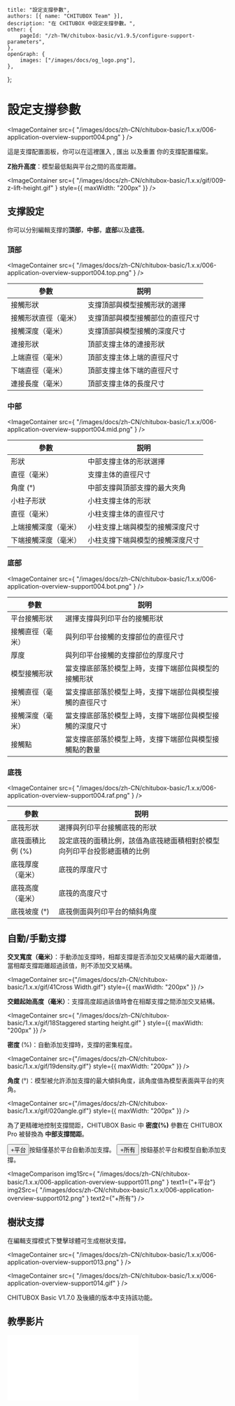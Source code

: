 
	title: "設定支撐參數",
	authors: [{ name: "CHITUBOX Team" }],
	description: "在 CHITUBOX 中設定支撐參數。",
	other: {
		pageId: "/zh-TW/chitubox-basic/v1.9.5/configure-support-parameters",
	},
	openGraph: {
		images: ["/images/docs/og_logo.png"],
	},
};

# 設定支撐參數

<ImageContainer
	src={
		"/images/docs/zh-CN/chitubox-basic/1.x.x/006-application-overview-support004.png"
	}
/>

<span className="flex flex-wrap justify-start items-center gap-x-1">
	這是支撐配置面板，你可以在這裡匯入
	<ImageContainer
		src={
			"/images/docs/zh-CN/chitubox-basic/1.x.x/006-application-overview-support008.png"
		}
	/>
	, 匯出
	<ImageContainer
		src={
			"/images/docs/zh-CN/chitubox-basic/1.x.x/006-application-overview-support009.png"
		}
	/>
	以及重置
	<ImageContainer
		src={
			"/images/docs/zh-CN/chitubox-basic/1.x.x/006-application-overview-support007.png"
		}
	/>
	你的支撐配置檔案。
</span>

<b>Z抬升高度</b>：模型最低點與平台之間的高度距離。

<ImageContainer
	src={
		"/images/docs/zh-CN/chitubox-basic/1.x.x/gif/009-z-lift-height.gif"
	}
	style={{ maxWidth: "200px" }}
/>

## 支撑設定

你可以分别編輯支撑的<b>頂部</b>，<b>中部</b>，<b>底部</b>以及<b>底筏</b>。

### 頂部

<ImageContainer
	src={
		"/images/docs/zh-CN/chitubox-basic/1.x.x/006-application-overview-support004.top.png"
	}
/>

| 參數                 | 説明                             |
| -------------------- | -------------------------------- |
| 接觸形狀             | 支撐頂部與模型接觸形狀的選擇     |
| 接觸形狀直徑（毫米） | 支撐頂部與模型接觸部位的直徑尺寸 |
| 接觸深度（毫米）     | 支撐頂部與模型接觸的深度尺寸     |
| 連接形狀             | 頂部支撐主体的連接形狀           |
| 上端直徑（毫米）     | 頂部支撐主体上端的直徑尺寸       |
| 下端直徑（毫米）     | 頂部支撐主体下端的直徑尺寸       |
| 連接長度（毫米）     | 頂部支撐主体的長度尺寸           |

### 中部

<ImageContainer
	src={
		"/images/docs/zh-CN/chitubox-basic/1.x.x/006-application-overview-support004.mid.png"
	}
/>

| 參數                 | 説明                             |
| -------------------- | -------------------------------- |
| 形狀                 | 中部支撐主体的形狀選擇           |
| 直徑（毫米）         | 支撐主体的直徑尺寸               |
| 角度 (°)             | 中部支撐與頂部支撐的最大夾角     |
| 小柱子形狀           | 小柱支撐主体的形狀               |
| 直徑（毫米）         | 小柱支撐主体的直徑尺寸           |
| 上端接觸深度（毫米） | 小柱支撐上端與模型的接觸深度尺寸 |
| 下端接觸深度（毫米） | 小柱支撐下端與模型的接觸深度尺寸 |

### 底部

<ImageContainer
	src={
		"/images/docs/zh-CN/chitubox-basic/1.x.x/006-application-overview-support004.bot.png"
	}
/>

| 參數             | 説明                                                     |
| ---------------- | -------------------------------------------------------- |
| 平台接觸形狀     | 選擇支撐與列印平台的接觸形狀                             |
| 接觸直徑（毫米） | 與列印平台接觸的支撐部位的直徑尺寸                       |
| 厚度             | 與列印平台接觸的支撐部位的厚度尺寸                       |
| 模型接觸形狀     | 當支撐底部落於模型上時，支撐下端部位與模型的接觸形狀     |
| 接觸直徑（毫米） | 當支撐底部落於模型上時，支撐下端部位與模型接觸的直徑尺寸 |
| 接觸深度（毫米） | 當支撐底部落於模型上時，支撐下端部位與模型接觸的深度尺寸 |
| 接觸點           | 當支撐底部落於模型上時，支撐下端部位與模型接觸點的數量   |

### 底筏

<ImageContainer
	src={
		"/images/docs/zh-CN/chitubox-basic/1.x.x/006-application-overview-support004.raf.png"
	}
/>

| 參數             | 説明                                                                     |
| ---------------- | ------------------------------------------------------------------------ |
| 底筏形狀         | 選擇與列印平台接觸底筏的形狀                                             |
| 底筏面積比例 (%) | 設定底筏的面積比例，該值為底筏總面積相對於模型向列印平台投影總面積的比例 |
| 底筏厚度（毫米） | 底筏的厚度尺寸                                                           |
| 底筏高度（毫米） | 底筏的高度尺寸                                                           |
| 底筏坡度 (°)     | 底筏側面與列印平台的傾斜角度                                             |

## 自動/手動支撐

**交叉寬度（毫米）**：手動添加支撐時，相鄰支撐是否添加交叉結構的最大距離值，當相鄰支撐距離超過該值，則不添加交叉結構。

<ImageContainer
	src={"/images/docs/zh-CN/chitubox-basic/1.x.x/gif/41Cross Width.gif"}
	style={{ maxWidth: "200px" }}
/>

**交錯起始高度（毫米）**：支撐高度超過該值時會在相鄰支撐之間添加交叉結構。

<ImageContainer
	src={
		"/images/docs/zh-CN/chitubox-basic/1.x.x/gif/18Staggered starting height.gif"
	}
	style={{ maxWidth: "200px" }}
/>

**密度** (%)：自動添加支撐時，支撐的密集程度。

<ImageContainer
	src={"/images/docs/zh-CN/chitubox-basic/1.x.x/gif/19density.gif"}
	style={{ maxWidth: "200px" }}
/>

**角度** (°)：模型被允許添加支撐的最大傾斜角度，該角度值為模型表面與平台的夾角。

<ImageContainer
	src={"/images/docs/zh-CN/chitubox-basic/1.x.x/gif/020angle.gif"}
	style={{ maxWidth: "200px" }}
/>

<Admonition type="note" title="注意">
	為了更精確地控制支撐間距，CHITUBOX Basic 中 <b>密度(%)</b> 參數在 CHITUBOX
	Pro 被替換為 <b>中部支撐間距</b>。
</Admonition>

<button className="button button--secondary">+平台</button>按鈕僅基於平台自動添加支撐。
<button className="button button--secondary">+所有</button> 按鈕基於平台和模型自動添加支撐。

<ImageComparison
	img1Src={
		"/images/docs/zh-CN/chitubox-basic/1.x.x/006-application-overview-support011.png"
	}
	text1={"+平台"}
	img2Src={
		"/images/docs/zh-CN/chitubox-basic/1.x.x/006-application-overview-support012.png"
	}
	text2={"+所有"}
/>

## 樹狀支撐

在編輯支撐模式下雙擊球體可生成樹狀支撐。

<ImageContainer
	src={
		"/images/docs/zh-CN/chitubox-basic/1.x.x/006-application-overview-support013.png"
	}
/>

<ImageContainer
	src={
		"/images/docs/zh-CN/chitubox-basic/1.x.x/006-application-overview-support014.gif"
	}
/>

<Admonition type="note" title="注意">
	CHITUBOX Basic V1.7.0 及後續的版本中支持該功能。
</Admonition>

## 教學影片

<BilibiliVideoContainer>
	<iframe
		src="//player.bilibili.com/player.html?aid=460683740&bvid=BV1q5411u7Ac&cid=341976832&page=1"
		scrolling="no"
		border="0"
		frameborder="no"
		framespacing="0"
		allowfullscreen="true"
	></iframe>
</BilibiliVideoContainer>
